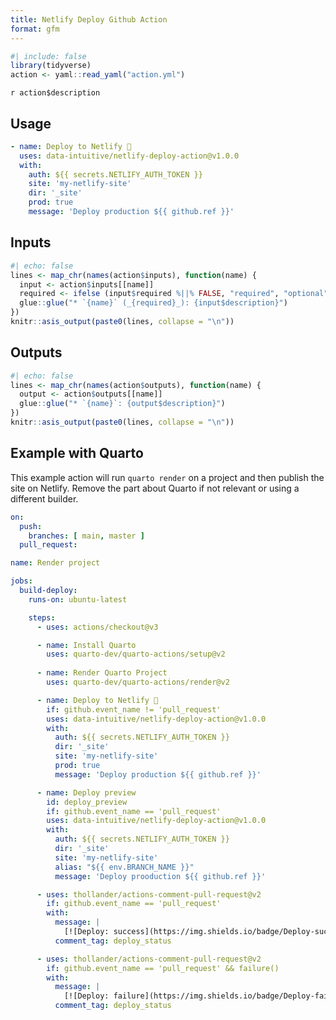 ```yaml
---
title: Netlify Deploy Github Action
format: gfm
---
```


```r
#| include: false
library(tidyverse)
action <- yaml::read_yaml("action.yml")
```

`r action$description`

## Usage

```yaml
- name: Deploy to Netlify 🚀
  uses: data-intuitive/netlify-deploy-action@v1.0.0
  with:
    auth: ${{ secrets.NETLIFY_AUTH_TOKEN }}
    site: 'my-netlify-site'
    dir: '_site'
    prod: true
    message: 'Deploy production ${{ github.ref }}'
```

## Inputs

```r
#| echo: false
lines <- map_chr(names(action$inputs), function(name) {
  input <- action$inputs[[name]]
  required <- ifelse (input$required %||% FALSE, "required", "optional")
  glue::glue("* `{name}` (_{required}_): {input$description}")
})
knitr::asis_output(paste0(lines, collapse = "\n"))
```

## Outputs

```r
#| echo: false
lines <- map_chr(names(action$outputs), function(name) {
  output <- action$outputs[[name]]
  glue::glue("* `{name}`: {output$description}")
})
knitr::asis_output(paste0(lines, collapse = "\n"))
```

## Example with Quarto

This example action will run `quarto render` on a project and then publish the site on Netlify. Remove the part about Quarto if not relevant or using a different builder.

```yaml
on:
  push:
    branches: [ main, master ]
  pull_request:

name: Render project

jobs:
  build-deploy:
    runs-on: ubuntu-latest

    steps:
      - uses: actions/checkout@v3

      - name: Install Quarto
        uses: quarto-dev/quarto-actions/setup@v2
      
      - name: Render Quarto Project
        uses: quarto-dev/quarto-actions/render@v2

      - name: Deploy to Netlify 🚀
        if: github.event_name != 'pull_request'
        uses: data-intuitive/netlify-deploy-action@v1.0.0
        with:
          auth: ${{ secrets.NETLIFY_AUTH_TOKEN }}
          dir: '_site'
          site: 'my-netlify-site'
          prod: true
          message: 'Deploy production ${{ github.ref }}'

      - name: Deploy preview
        id: deploy_preview
        if: github.event_name == 'pull_request'
        uses: data-intuitive/netlify-deploy-action@v1.0.0
        with:
          auth: ${{ secrets.NETLIFY_AUTH_TOKEN }}
          dir: '_site'
          site: 'my-netlify-site'
          alias: "${{ env.BRANCH_NAME }}"
          message: 'Deploy prooduction ${{ github.ref }}'

      - uses: thollander/actions-comment-pull-request@v2
        if: github.event_name == 'pull_request'
        with:
          message: |
            [![Deploy: success](https://img.shields.io/badge/Deploy-success-success)](${{ steps.deploy_preview.outputs.deploy-url }})
          comment_tag: deploy_status

      - uses: thollander/actions-comment-pull-request@v2
        if: github.event_name == 'pull_request' && failure()
        with:
          message: |
            [![Deploy: failure](https://img.shields.io/badge/Deploy-failure-critical)]${{ steps.deploy_preview.outputs.logs }})
          comment_tag: deploy_status
```